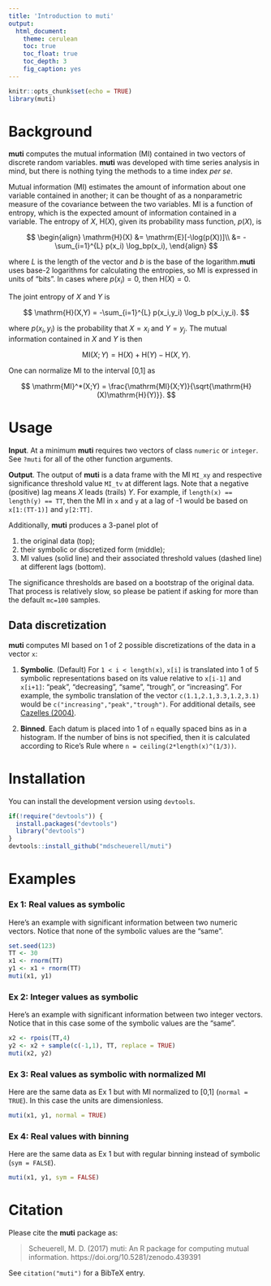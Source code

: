 ```yaml
---
title: 'Introduction to muti'
output:
  html_document:
    theme: cerulean
    toc: true
    toc_float: true
    toc_depth: 3
    fig_caption: yes
---
```


```r
knitr::opts_chunk$set(echo = TRUE)
library(muti)
```

# Background

**muti** computes the mutual information $(\mathrm{MI})$ contained in two vectors of discrete random variables. **muti** was developed with time series analysis in mind, but there is nothing tying the methods to a time index _per se_.

Mutual information $(\mathrm{MI})$ estimates the amount of information about one variable contained in another; it can be thought of as a nonparametric measure of the covariance between the two variables. $\mathrm{MI}$ is a function of entropy, which is the expected amount of information contained in a variable. The entropy of $X$, $\mathrm{H}(X)$, given its probability mass function, $p(X)$, is

$$
\begin{align}
\mathrm{H}(X) &= \mathrm{E}[-\log(p(X))]\\
 &= -\sum_{i=1}^{L} p(x_i) \log_bp(x_i),
\end{align}
$$

where $L$ is the length of the vector and $b$ is the base of the logarithm.**muti** uses base-2 logarithms for calculating the entropies, so $\mathrm{MI}$ is expressed in units of "bits". In cases where $p(x_i) = 0$, then $\mathrm{H}(X) = 0$.

The joint entropy of $X$ and $Y$ is

$$
\mathrm{H}(X,Y) = -\sum_{i=1}^{L} p(x_i,y_i) \log_b p(x_i,y_i).
$$

where $p(x_i,y_i)$ is the probability that $X = x_i$ and $Y = y_j$. The mutual information contained in $X$ and $Y$ is then

$$
\mathrm{MI}(X;Y) = \mathrm{H}(X) + \mathrm{H}(Y) - \mathrm{H}(X,Y).
$$

One can normalize $\mathrm{MI}$ to the interval [0,1] as

$$
\mathrm{MI}^*(X;Y) = \frac{\mathrm{MI}(X;Y)}{\sqrt{\mathrm{H}(X)\mathrm{H}(Y)}}.
$$

# Usage

__Input__. At a minimum **muti** requires two vectors of class `numeric` or `integer`. See `?muti` for all of the other function arguments.

__Output__. The output of **muti** is a data frame with the $\mathrm{MI}$ `MI_xy` and respective significance threshold value `MI_tv` at different lags. Note that a negative (positive) lag means _X_ leads (trails) _Y_. For example, if `length(x) == length(y) == TT`, then the $\mathrm{MI}$ in `x` and `y` at a lag of -1 would be based on `x[1:(TT-1)]` and `y[2:TT]`.

Additionally, **muti** produces a 3-panel plot of

1. the original data (top);
2. their symbolic or discretized form (middle);
3. $\mathrm{MI}$ values (solid line) and their associated threshold values (dashed line) at different lags (bottom).

The significance thresholds are based on a bootstrap of the original data. That process is relatively slow, so please be patient if asking for more than the default `mc=100` samples.

## Data discretization

**muti** computes $\mathrm{MI}$ based on 1 of 2 possible discretizations of the data in a vector `x`:

1. __Symbolic__. (Default) For `1 < i < length(x)`, `x[i]` is translated into 1 of 5 symbolic representations based on its value relative to `x[i-1]` and `x[i+1]`: "peak", "decreasing", "same", "trough", or "increasing". For example, the symbolic translation of the vector `c(1.1,2.1,3.3,1.2,3.1)` would be `c("increasing","peak","trough")`. For additional details, see [Cazelles (2004)](https://doi.org/10.1111/j.1461-0248.2004.00629.x).

2. __Binned__. Each datum is placed into 1 of `n` equally spaced bins as in a histogram. If the number of bins is not specified, then it is calculated according to Rice's Rule where `n = ceiling(2*length(x)^(1/3))`.

# Installation

You can install the development version using `devtools`.

```r
if(!require("devtools")) {
  install.packages("devtools")
  library("devtools")
}
devtools::install_github("mdscheuerell/muti")
```

# Examples

### Ex 1: Real values as symbolic

Here's an example with significant information between two numeric vectors. Notice that none of the symbolic values are the "same".

```r
set.seed(123)
TT <- 30
x1 <- rnorm(TT)
y1 <- x1 + rnorm(TT)
muti(x1, y1)
```

### Ex 2: Integer values as symbolic

Here's an example with significant information between two integer vectors. Notice that in this case some of the symbolic values are the "same".

```r
x2 <- rpois(TT,4)
y2 <- x2 + sample(c(-1,1), TT, replace = TRUE)
muti(x2, y2)
```

### Ex 3: Real values as symbolic with normalized MI

Here are the same data as Ex 1 but with $\mathrm{MI}$ normalized to [0,1] (`normal = TRUE`). In this case the units are dimensionless.

```r
muti(x1, y1, normal = TRUE)
```

### Ex 4: Real values with binning

Here are the same data as Ex 1 but with regular binning instead of symbolic (`sym = FALSE`).

```r
muti(x1, y1, sym = FALSE)
```

# Citation

Please cite the **muti** package as:

> Scheuerell, M. D. (2017) muti: An R package for computing mutual information. https://doi.org/10.5281/zenodo.439391

See `citation("muti")` for a BibTeX entry.
